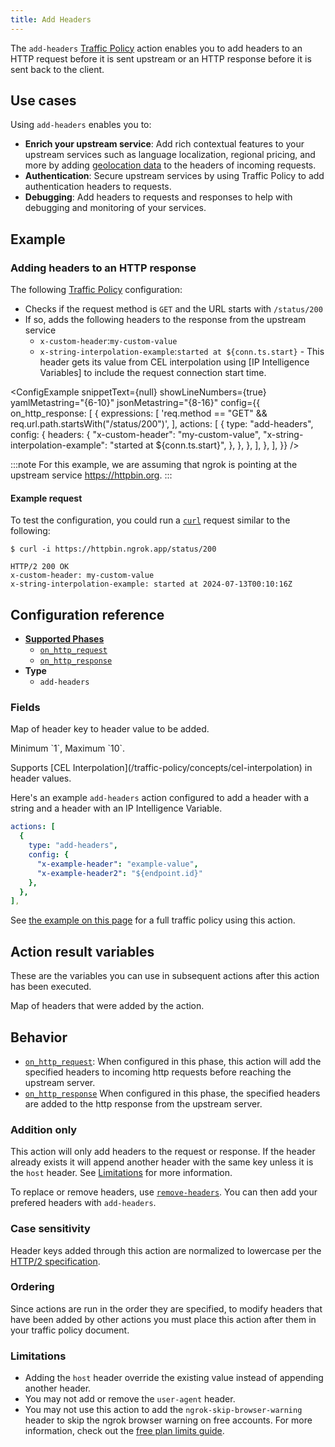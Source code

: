 ```yaml
---
title: Add Headers
---
```



The `add-headers` [Traffic Policy](/traffic-policy/) action enables you to add headers to an HTTP request before it is sent upstream or an HTTP response before it is sent back to the client.

## Use cases

Using `add-headers` enables you to:

- **Enrich your upstream service**: Add rich contextual features to your upstream services such as language localization, regional pricing, and more by adding [geolocation data](/traffic-policy/variables/ip-intel#client-ip-geo-location) to the headers of incoming requests.
- **Authentication**: Secure upstream services by using Traffic Policy to add authentication headers to requests.
- **Debugging**: Add headers to requests and responses to help with debugging and monitoring of your services.

## Example

### Adding headers to an HTTP response

The following [Traffic Policy](/docs/http/traffic-policy/)
configuration:

- Checks if the request method is `GET` and the URL starts with `/status/200`
- If so, adds the following headers to the response from the upstream service
  - `x-custom-header`:`my-custom-value`
  - `x-string-interpolation-example`:`started at ${conn.ts.start}` - This header gets its value from CEL interpolation using [IP Intelligence Variables] to include the request connection start time.

<ConfigExample
	snippetText={null}
	showLineNumbers={true}
	yamlMetastring="{6-10}"
	jsonMetastring="{8-16}"
	config={{
		on_http_response: [
			{
				expressions: [
					'req.method == "GET" && req.url.path.startsWith("/status/200")',
				],
				actions: [
					{
						type: "add-headers",
						config: {
							headers: {
								"x-custom-header": "my-custom-value",
								"x-string-interpolation-example": "started at ${conn.ts.start}",
							},
						},
					},
				],
			},
		],
	}}
/>

:::note
For this example, we are assuming that ngrok is pointing at the upstream service https://httpbin.org.
:::

#### Example request

To test the configuration, you could run a [`curl`](https://curl.se/docs/) request similar to the following:

```shell
$ curl -i https://httpbin.ngrok.app/status/200
```

```http
HTTP/2 200 OK
x-custom-header: my-custom-value
x-string-interpolation-example: started at 2024-07-13T00:10:16Z
```

## Configuration reference

- [**Supported Phases**](/traffic-policy/concepts/phases/)
  - [`on_http_request`](/traffic-policy/concepts/phases/#on_http_request)
  - [`on_http_response`](/traffic-policy/concepts/phases/#on_http_response)
- **Type**
  - `add-headers`

### Fields

<Config>
	<ConfigItem title="headers" type="object" cel={true}>
		<p>Map of header key to header value to be added.</p>
		<p>Minimum `1`, Maximum `10`.</p>
		<p>
			Supports [CEL Interpolation](/traffic-policy/concepts/cel-interpolation)
			in header values.
		</p>
	</ConfigItem>
</Config>

Here's an example `add-headers` action configured to add a header with a string and a header with an IP Intelligence Variable.

```yaml
actions: [
  {
    type: "add-headers",
    config: {
      "x-example-header": "example-value",
      "x-example-header2": "${endpoint.id}"
    },
  },
],
```

See [the example on this page](#example) for a full traffic policy using this action.

## Action result variables

These are the variables you can use in subsequent actions after this action has been executed.

<Config>
	<ConfigItem title="actions.ngrok.add_headers.headers_added" type="object">
		<p>Map of headers that were added by the action.</p>
	</ConfigItem>
</Config>

## Behavior

- [`on_http_request`](/traffic-policy/concepts/phases/#on_http_request): When configured in this phase, this action will add the specified headers to incoming http requests before reaching the upstream server.
- [`on_http_response`](/traffic-policy/concepts/phases/#on_http_response) When configured in this phase, the specified headers are added to the http response from the upstream server.

### Addition only

This action will only add headers to the request or response. If the header already exists it will append another header with the same key unless it is the `host` header. See [Limitations](#limitations) for more information.

To replace or remove headers, use [`remove-headers`](/docs/traffic-policy/actions/remove-headers). You can then
add your prefered headers with `add-headers`.

### Case sensitivity

Header keys added through this action are normalized to lowercase per the [HTTP/2 specification](https://datatracker.ietf.org/doc/html/rfc7540#section-8.1.2).

### Ordering

Since actions are run in the order they are specified, to modify headers that have been added by other actions you must place this action after them in your traffic policy document.

### Limitations

- Adding the `host` header override the existing value instead of appending another header.
- You may not add or remove the `user-agent` header.
- You may not use this action to add the `ngrok-skip-browser-warning` header to skip the ngrok browser warning on free accounts. For more information, check out the [free plan limits guide](http://localhost:3000/docs/guides/limits/#why-is-there-an-interstitial-in-front-of-my-html-content).
